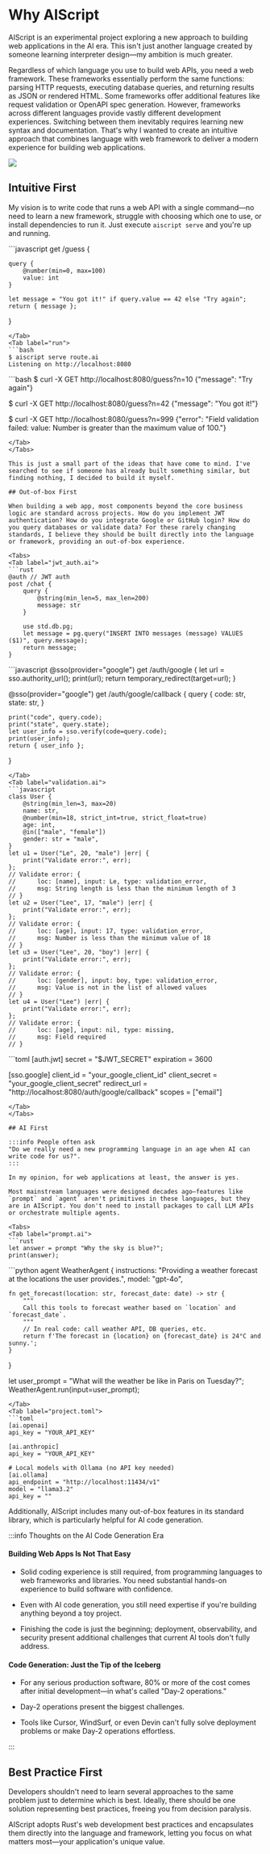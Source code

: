 
# Why AIScript

AIScript is an experimental project exploring a new approach to building web applications in the AI era. This isn't just another language created by someone learning interpreter design—my ambition is much greater.

Regardless of which language you use to build web APIs, you need a web framework. These frameworks essentially perform the same functions: parsing HTTP requests, executing database queries, and returning results as JSON or rendered HTML. Some frameworks offer additional features like request validation or OpenAPI spec generation. However, frameworks across different languages provide vastly different development experiences. Switching between them inevitably requires learning new syntax and documentation. That's why I wanted to create an intuitive approach that combines language with web framework to deliver a modern experience for building web applications.

![](/guide/web-framework.png)

## Intuitive First

My vision is to write code that runs a web API with a single command—no need to learn a new framework, struggle with choosing which one to use, or install dependencies to run it. Just execute `aiscript serve` and you're up and running.

<Tabs>
<Tab label="route.ai">
```javascript
get /guess {

    query {
        @number(min=0, max=100)
        value: int
    }

    let message = "You got it!" if query.value == 42 else "Try again";
    return { message };
}
```
</Tab>
<Tab label="run">
```bash
$ aiscript serve route.ai
Listening on http://localhost:8080
```
</Tab>
<Tab label="curl">
```bash
$ curl -X GET http://localhost:8080/guess?n=10
{"message": "Try again"}

$ curl -X GET http://localhost:8080/guess?n=42
{"message": "You got it!"}

$ curl -X GET http://localhost:8080/guess?n=999
{"error": "Field validation failed: value: Number is greater than the maximum value of 100."}
```
</Tab>
</Tabs>

This is just a small part of the ideas that have come to mind. I've searched to see if someone has already built something similar, but finding nothing, I decided to build it myself.

## Out-of-box First

When building a web app, most components beyond the core business logic are standard across projects. How do you implement JWT authentication? How do you integrate Google or GitHub login? How do you query databases or validate data? For these rarely changing standards, I believe they should be built directly into the language or framework, providing an out-of-box experience.

<Tabs>
<Tab label="jwt_auth.ai">
```rust
@auth // JWT auth
post /chat {
    query {
        @string(min_len=5, max_len=200)
        message: str
    }

    use std.db.pg;
    let message = pg.query("INSERT INTO messages (message) VALUES ($1)", query.message);
    return message;
}
```
</Tab>
<Tab label="google_login.ai">
```javascript
@sso(provider="google")
get /auth/google {
    let url = sso.authority_url();
    print(url);
    return temporary_redirect(target=url);
}

@sso(provider="google")
get /auth/google/callback {
    query {
        code: str,
        state: str,
    }

    print("code", query.code);
    print("state", query.state);
    let user_info = sso.verify(code=query.code);
    print(user_info);
    return { user_info };
}
```
</Tab>
<Tab label="validation.ai">
```javascript
class User {
    @string(min_len=3, max=20)
    name: str,
    @number(min=18, strict_int=true, strict_float=true)
    age: int,
    @in(["male", "female"])
    gender: str = "male",
}
let u1 = User("Le", 20, "male") |err| {
    print("Validate error:", err);
};
// Validate error: { 
//      loc: [name], input: Le, type: validation_error,
//      msg: String length is less than the minimum length of 3 
// }
let u2 = User("Lee", 17, "male") |err| {
    print("Validate error:", err);
};
// Validate error: {
//      loc: [age], input: 17, type: validation_error,
//      msg: Number is less than the minimum value of 18
// }
let u3 = User("Lee", 20, "boy") |err| {
    print("Validate error:", err);
};
// Validate error: {
//      loc: [gender], input: boy, type: validation_error,
//      msg: Value is not in the list of allowed values
// }
let u4 = User("Lee") |err| {
    print("Validate error:", err);
};
// Validate error: {
//      loc: [age], input: nil, type: missing,
//      msg: Field required
// }
```
</Tab>
<Tab label="project.toml">
```toml
[auth.jwt]
secret = "$JWT_SECRET"
expiration = 3600

[sso.google]
client_id = "your_google_client_id"
client_secret = "your_google_client_secret"
redirect_url = "http://localhost:8080/auth/google/callback"
scopes = ["email"]
```
</Tab>
</Tabs>

## AI First

:::info People often ask
"Do we really need a new programming language in an age when AI can write code for us?". 
:::

In my opinion, for web applications at least, the answer is yes.

Most mainstream languages were designed decades ago—features like `prompt` and `agent` aren't primitives in these languages, but they are in AIScript. You don't need to install packages to call LLM APIs or orchestrate multiple agents.

<Tabs>
<Tab label="prompt.ai">
```rust
let answer = prompt "Why the sky is blue?";
print(answer);
```
</Tab>
<Tab label="agent.ai">
```python
agent WeatherAgent {
    instructions: "Providing a weather forecast at the locations the user provides.",
    model: "gpt-4o",

    fn get_forecast(location: str, forecast_date: date) -> str {
        """
        Call this tools to forecast weather based on `location` and `forecast_date`.
        """
        // In real code: call weather API, DB queries, etc.
        return f'The forecast in {location} on {forecast_date} is 24°C and sunny.';
    }
}

let user_prompt = "What will the weather be like in Paris on Tuesday?";
WeatherAgent.run(input=user_prompt);
```
</Tab>
<Tab label="project.toml">
```toml
[ai.openai]
api_key = "YOUR_API_KEY"

[ai.anthropic]
api_key = "YOUR_API_KEY"

# Local models with Ollama (no API key needed)
[ai.ollama]
api_endpoint = "http://localhost:11434/v1"
model = "llama3.2"
api_key = ""
```
</Tab>
</Tabs>

Additionally, AIScript includes many out-of-box features in its standard library, which is particularly helpful for AI code generation.

:::info Thoughts on the AI Code Generation Era

#### Building Web Apps Is Not That Easy

- Solid coding experience is still required, from programming languages to web frameworks and libraries. You need substantial hands-on experience to build software with confidence.

- Even with AI code generation, you still need expertise if you're building anything beyond a toy project.

- Finishing the code is just the beginning; deployment, observability, and security present additional challenges that current AI tools don't fully address.

#### Code Generation: Just the Tip of the Iceberg

- For any serious production software, 80% or more of the cost comes after initial development—in what's called "Day-2 operations."

- Day-2 operations present the biggest challenges.

- Tools like Cursor, WindSurf, or even Devin can't fully solve deployment problems or make Day-2 operations effortless.

:::


## Best Practice First

Developers shouldn't need to learn several approaches to the same problem just to determine which is best. Ideally, there should be one solution representing best practices, freeing you from decision paralysis.

AIScript adopts Rust's web development best practices and encapsulates them directly into the language and framework, letting you focus on what matters most—your application's unique value.

